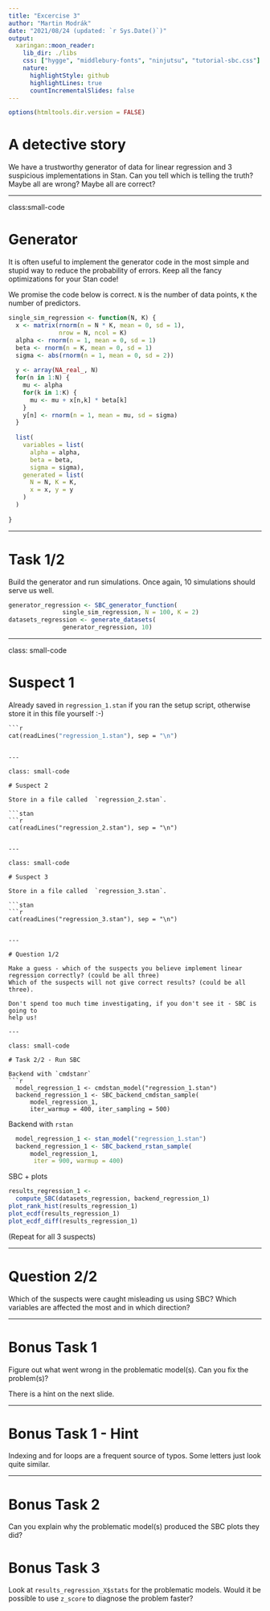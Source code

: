 ```yaml
---
title: "Excercise 3"
author: "Martin Modrák"
date: "2021/08/24 (updated: `r Sys.Date()`)"
output:
  xaringan::moon_reader:
    lib_dir: ./libs
    css: ["hygge", "middlebury-fonts", "ninjutsu", "tutorial-sbc.css"]
    nature:
      highlightStyle: github
      highlightLines: true
      countIncrementalSlides: false
---
```


```r
options(htmltools.dir.version = FALSE)
```

# A detective story

We have a trustworthy generator of data for linear regression 
and 3 suspicious implementations in Stan. Can you tell which is telling the truth?
Maybe all are wrong? Maybe all are correct?

---

class:small-code

# Generator

It is often useful to implement the generator code in the most simple and stupid
way to reduce the probability of errors. Keep all the fancy optimizations for your
Stan code!

We promise the code below is correct. `N` is the number of data points, `K` the number of predictors.

```r
single_sim_regression <- function(N, K) {
  x <- matrix(rnorm(n = N * K, mean = 0, sd = 1), 
              nrow = N, ncol = K)
  alpha <- rnorm(n = 1, mean = 0, sd = 1)
  beta <- rnorm(n = K, mean = 0, sd = 1)
  sigma <- abs(rnorm(n = 1, mean = 0, sd = 2))
  
  y <- array(NA_real_, N)
  for(n in 1:N) {
    mu <- alpha
    for(k in 1:K) {
      mu <- mu + x[n,k] * beta[k]
    }
    y[n] <- rnorm(n = 1, mean = mu, sd = sigma) 
  }
  
  list(
    variables = list(
      alpha = alpha,
      beta = beta,
      sigma = sigma),
    generated = list(
      N = N, K = K,
      x = x, y = y
    )
  )
  
}
```

---

# Task 1/2

Build the generator and run simulations.
Once again, 10 simulations should serve us well.

```r
generator_regression <- SBC_generator_function(
               single_sim_regression, N = 100, K = 2)
datasets_regression <- generate_datasets(
               generator_regression, 10)
```

---

class: small-code

# Suspect 1

Already saved in `regression_1.stan` if you ran the setup script, otherwise store it in this file yourself :-)

```stan
```r
cat(readLines("regression_1.stan"), sep = "\n")
```
```

---

class: small-code

# Suspect 2

Store in a file called  `regression_2.stan`.

```stan
```r
cat(readLines("regression_2.stan"), sep = "\n")
```
```

---

class: small-code

# Suspect 3

Store in a file called  `regression_3.stan`.

```stan
```r
cat(readLines("regression_3.stan"), sep = "\n")
```
```

---

# Question 1/2

Make a guess - which of the suspects you believe implement linear regression correctly? (could be all three)
Which of the suspects will not give correct results? (could be all three).

Don't spend too much time investigating, if you don't see it - SBC is going to 
help us!

---

class: small-code

# Task 2/2 - Run SBC

Backend with `cmdstanr`
```r
  model_regression_1 <- cmdstan_model("regression_1.stan")
  backend_regression_1 <- SBC_backend_cmdstan_sample(
      model_regression_1, 
      iter_warmup = 400, iter_sampling = 500)

```

Backend with `rstan`

```r
  model_regression_1 <- stan_model("regression_1.stan")
  backend_regression_1 <- SBC_backend_rstan_sample(
      model_regression_1, 
       iter = 900, warmup = 400)
```

SBC + plots

```r
results_regression_1 <- 
  compute_SBC(datasets_regression, backend_regression_1)
plot_rank_hist(results_regression_1)
plot_ecdf(results_regression_1)
plot_ecdf_diff(results_regression_1)

```

(Repeat for all 3 suspects)

---

# Question 2/2

Which of the suspects were caught misleading us using SBC? 
Which variables are affected the most and in which direction?


---

# Bonus Task 1

Figure out what went wrong in the problematic model(s). Can you fix the problem(s)?

There is a hint on the next slide.

---

# Bonus Task 1 - Hint

Indexing and for loops are a frequent source of typos. Some letters just look quite similar.

---

# Bonus Task 2

Can you explain why the problematic model(s) produced the SBC plots they did?

# Bonus Task 3

Look at `results_regression_X$stats` for the problematic models. Would it be possible to use `z_score` to diagnose the problem faster? 
